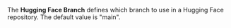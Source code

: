 The **Hugging Face Branch** defines which branch to use in a Hugging Face repository. The default value is "main".
